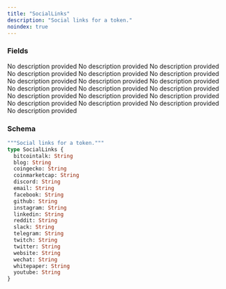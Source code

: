 ```yaml
---
title: "SocialLinks"
description: "Social links for a token."
noindex: true
---
```


### Fields

<ResponseField name="bitcointalk" type="String">
  No description provided
</ResponseField>

<ResponseField name="blog" type="String">
  No description provided
</ResponseField>

<ResponseField name="coingecko" type="String">
  No description provided
</ResponseField>

<ResponseField name="coinmarketcap" type="String">
  No description provided
</ResponseField>

<ResponseField name="discord" type="String">
  No description provided
</ResponseField>

<ResponseField name="email" type="String">
  No description provided
</ResponseField>

<ResponseField name="facebook" type="String">
  No description provided
</ResponseField>

<ResponseField name="github" type="String">
  No description provided
</ResponseField>

<ResponseField name="instagram" type="String">
  No description provided
</ResponseField>

<ResponseField name="linkedin" type="String">
  No description provided
</ResponseField>

<ResponseField name="reddit" type="String">
  No description provided
</ResponseField>

<ResponseField name="slack" type="String">
  No description provided
</ResponseField>

<ResponseField name="telegram" type="String">
  No description provided
</ResponseField>

<ResponseField name="twitch" type="String">
  No description provided
</ResponseField>

<ResponseField name="twitter" type="String">
  No description provided
</ResponseField>

<ResponseField name="website" type="String">
  No description provided
</ResponseField>

<ResponseField name="wechat" type="String">
  No description provided
</ResponseField>

<ResponseField name="whitepaper" type="String">
  No description provided
</ResponseField>

<ResponseField name="youtube" type="String">
  No description provided
</ResponseField>

### Schema


```graphql 
"""Social links for a token."""
type SocialLinks {
  bitcointalk: String
  blog: String
  coingecko: String
  coinmarketcap: String
  discord: String
  email: String
  facebook: String
  github: String
  instagram: String
  linkedin: String
  reddit: String
  slack: String
  telegram: String
  twitch: String
  twitter: String
  website: String
  wechat: String
  whitepaper: String
  youtube: String
}
```
